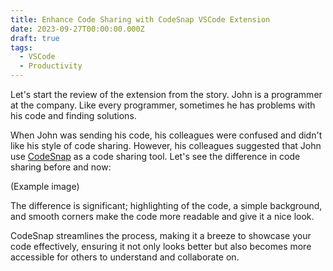 ```yaml
---
title: Enhance Code Sharing with CodeSnap VSCode Extension
date: 2023-09-27T00:00:00.000Z
draft: true
tags:
  - VSCode
  - Productivity
---
```


Let's start the review of the extension from the story. John is a programmer at the company. Like every programmer, sometimes he has problems with his code and finding solutions.

When John was sending his code, his colleagues were confused and didn't like his style of code sharing. However, his colleagues suggested that John use [CodeSnap](https://marketplace.visualstudio.com/items?itemName=adpyke.codesnap) as a code sharing tool. Let's see the difference in code sharing before and now:

(Example image)

The difference is significant; highlighting of the code, a simple background, and smooth corners make the code more readable and give it a nice look.

CodeSnap streamlines the process, making it a breeze to showcase your code effectively, ensuring it not only looks better but also becomes more accessible for others to understand and collaborate on.
